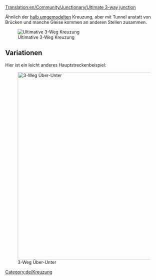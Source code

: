 [[Translation:en/Community/Junctionary/Ultimate 3-way junction]]
{{de/Kreuzungsmenü}}

Ähnlich der [[de/Community/Junctionary/Halb Umgemodelt|halb umgemodelten]] Kreuzung, aber mit Tunnel anstatt von Brücken und manche Gleise kommen an anderen Stellen zusammen.

[[File:en/Ultimate 3way junction.png|frame|none|Ultimative 3-Weg Kreuzung]]

{{de/Kreuzungskriterien|Mittel|2|1|0|3|1|1|1|1|0|0|0||Ausgefallene Züge beeinflussen eine Strecke.|

'''Pro'''
*Hohe Geschwindigkeit.
*Hohe Verkehrskapazität.
*Stau ist unwahrscheinlich.
*Kleine Fläche
*Keine scharfen Kurven, kann mühelos für jede Zuglänge gebaut werden.
*Angemessener Warteplatz für abbiegende Züge.

'''Contra'''
*Signallücken durch Tunnel. (Durch verdoppelung der Tunnel wird die Kreuzung mindesten 2x2 Felder größer und schwieriger zu bauen.)

'''Tipps'''
*Fange an, indem du die "kurze Diagonale" als erstes baust. Sie sollte so lang wie der längste deiner Züge sein.
}}


==Variationen==
Hier ist ein leicht anderes Hauptstreckenbeispiel:

[[File:en/3way-over-under.jpeg|none|thumb|600px|3-Weg Über-Unter]]

{{de/Kreuzungskriterien|Mittel|3|1|1|4|0|1|1|1|0|0|0||Ausgefallene Züge beeinflussen nur eine Strecke.|

'''Pro'''
*Hohe Verkehrskapazität.

'''Contra'''
*Langsam, es sei denn die Strecke ist diagonal.
*Stau eher wahrscheinlich als in Ultimativer 3-Weg Kreuzung.
*Benötigt Platz zwischen den Strecken.
*Scharfe Kurven, es sei denn die Strecke ist diagonal.
*Nicht genug Platz für wartende Züge.
*Signallücken durch Brücken und Tunnel.
*Brücken verlangsamen Magnetschnellbahnen.
}}

[[Category:de/Kreuzung]]
